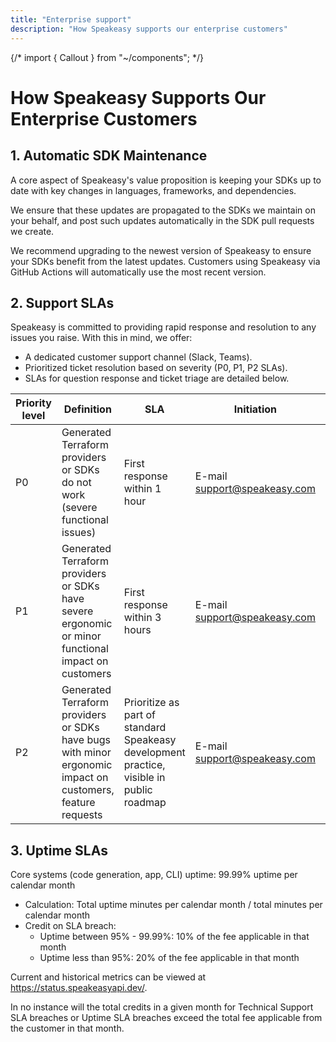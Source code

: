 ```yaml
---
title: "Enterprise support"
description: "How Speakeasy supports our enterprise customers"
---
```


{/* import { Callout } from "~/components"; */}

# How Speakeasy Supports Our Enterprise Customers

## 1. Automatic SDK Maintenance

A core aspect of Speakeasy's value proposition is keeping your SDKs up to date with key changes in languages, frameworks, and dependencies.

We ensure that these updates are propagated to the SDKs we maintain on your behalf, and post such updates automatically in the SDK pull requests we create.

<div className="Callout" data-title="Note" data-variant="info">
  We recommend upgrading to the newest version of Speakeasy to ensure your SDKs benefit from the latest updates. Customers using Speakeasy via GitHub Actions will automatically use the most recent version.
</div>


## 2. Support SLAs

Speakeasy is committed to providing rapid response and resolution to any issues you raise. With this in mind, we offer:
* A dedicated customer support channel (Slack, Teams).
* Prioritized ticket resolution based on severity (P0, P1, P2 SLAs).
* SLAs for question response and ticket triage are detailed below.

| Priority level | Definition | SLA | Initiation | Credits |
| -------- | -------- | -------- | -------- | -------- |
| P0 | Generated Terraform providers or SDKs do not work (severe functional issues) | First response within 1 hour | E-mail support@speakeasy.com | 5% of the fee applicable in the month per incident of SLA breach |
| P1 | Generated Terraform providers or SDKs have severe ergonomic or minor functional impact on customers | First response within 3 hours | E-mail support@speakeasy.com | 2% of the fee applicable in the month per incident of SLA breach |
| P2 | Generated Terraform providers or SDKs have bugs with minor ergonomic impact on customers, feature requests | Prioritize as part of standard Speakeasy development practice, visible in public roadmap | E-mail support@speakeasy.com | n/a |


## 3. Uptime SLAs

Core systems (code generation, app, CLI) uptime: 99.99% uptime per calendar month
- Calculation: Total uptime minutes per calendar month / total minutes per calendar month
- Credit on SLA breach:
  - Uptime between 95% - 99.99%: 10% of the fee applicable in that month
  - Uptime less than 95%: 20% of the fee applicable in that month

Current and historical metrics can be viewed at https://status.speakeasyapi.dev/.

In no instance will the total credits in a given month for Technical Support SLA breaches or Uptime SLA breaches exceed the total fee applicable from the customer in that month.
